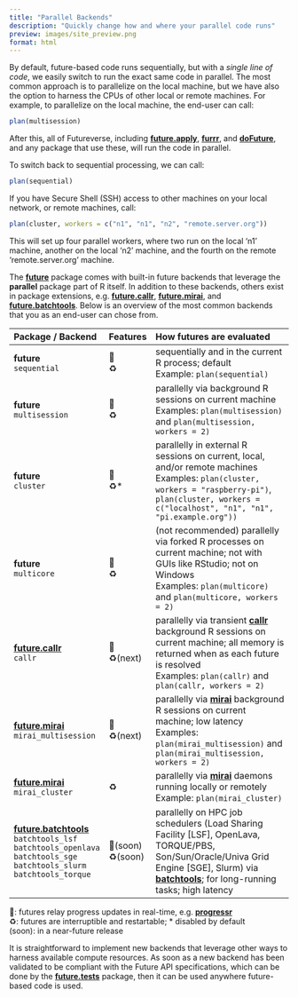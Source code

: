 ```yaml
---
title: "Parallel Backends"
description: "Quickly change how and where your parallel code runs"
preview: images/site_preview.png
format: html
---
```


By default, future-based code runs sequentially, but with a _single
line of code_, we easily switch to run the exact same code in
parallel. The most common approach is to parallelize on the local
machine, but we have also the option to harness the CPUs of other
local or remote machines.  For example, to parallelize on the local
machine, the end-user can call:

```r
plan(multisession)
```

After this, all of Futureverse, including **[future.apply]**,
**[furrr]**, and **[doFuture]**, and any package that use these, will
run the code in parallel.

To switch back to sequential processing, we can call:

```r
plan(sequential)
```

If you have Secure Shell (SSH) access to other machines on your local
network, or remote machines, call:

```r
plan(cluster, workers = c("n1", "n1", "n2", "remote.server.org"))
```

This will set up four parallel workers, where two run on the local
'n1' machine, another on the local 'n2' machine, and the fourth on the
remote 'remote.server.org' machine.


The **[future]** package comes with built-in future backends that leverage the **parallel** package part of R itself. In addition to these backends, others exist in package extensions, e.g. **[future.callr]**, **[future.mirai]**, and **[future.batchtools]**. Below is an overview of the most common backends that you as an end-user can chose from.

| Package / Backend             | Features    | How futures are evaluated
|:----------------|:------------|:-----------------------------------------------------
| **future**<br> `sequential`    | 📶<br>♻️<br>         | sequentially and in the current R process; default<br>Example: `plan(sequential)`
| **future**<br> `multisession`  | 📶<br>♻️<br>        | parallelly via background R sessions on current machine<br>Examples: `plan(multisession)` and `plan(multisession, workers = 2)`
| **future**<br> `cluster`       | 📶<br>♻️*<br>       | parallelly in external R sessions on current, local, and/or remote machines<br>Examples: `plan(cluster, workers = "raspberry-pi")`, `plan(cluster, workers = c("localhost", "n1", "n1", "pi.example.org"))`
| **future**<br> `multicore`     | 📶<br>♻️<br> | (not recommended) parallelly via forked R processes on current machine; not with GUIs like RStudio; not on Windows<br>Examples: `plan(multicore)` and `plan(multicore, workers = 2)`
| **[future.callr]**<br> `callr`                    | 📶<br>♻️(next)<br> | parallelly via transient **[callr]** background R sessions on current machine; all memory is returned when as each future is resolved<br>Examples: `plan(callr)` and `plan(callr, workers = 2)`
| **[future.mirai]**<br> `mirai_multisession`       | 📶<br>♻️(next)<br> | parallelly via **[mirai]** background R sessions on current machine; low latency<br>Examples: `plan(mirai_multisession)` and `plan(mirai_multisession, workers = 2)`
| **[future.mirai]**<br> `mirai_cluster`            |♻️<br> | parallelly via **[mirai]** daemons running locally or remotely<br>Example: `plan(mirai_cluster)`
| **[future.batchtools]**<br> `batchtools_lsf`<br>`batchtools_openlava`<br>`batchtools_sge`<br>`batchtools_slurm`<br>`batchtools_torque` | 📶(soon)<br> ♻️(soon) | parallelly on HPC job schedulers (Load Sharing Facility [LSF], OpenLava, TORQUE/PBS, Son/Sun/Oracle/Univa Grid Engine [SGE], Slurm) via **[batchtools]**; for long-running tasks; high latency |

📶: futures relay progress updates in real-time, e.g. **[progressr]**<br>
♻️: futures are interruptible and restartable; * disabled by default<br>
(soon): in a near-future release



It is straightforward to implement new backends that leverage other
ways to harness available compute resources. As soon as a new backend
has been validated to be compliant with the Future API specifications,
which can be done by the **[future.tests]** package, then it can be
used anywhere future-based code is used.


[future]: https://future.futureverse.org
[future.apply]: https://future.apply.futureverse.org
[future.batchtools]: https://future.batchtools.futureverse.org
[future.callr]: https://future.callr.futureverse.org
[future.mirai]: https://future.mirai.futureverse.org
[future.tests]: https://future.tests.futureverse.org
[furrr]: https://furrr.futureverse.org
[doFuture]: https://doFuture.futureverse.org
[progressr]: https://progressr.futureverse.org

[batchtools]: https://cran.r-project.org/package=future.batchtools
[callr]: https://cran.r-project.org/package=future.callr
[mirai]: https://cran.r-project.org/package=future.mirai
